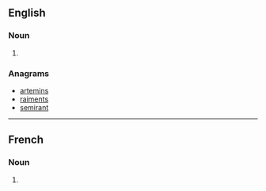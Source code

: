 ==English==

===Noun===
{{head|en|noun plural form}}

# {{plural of|minaret|lang=en}}

===Anagrams===
* [[artemins#English|artemins]]
* [[raiments#English|raiments]]
* [[semirant#English|semirant]]

----

==French==

===Noun===
{{head|fr|noun plural form|g=m}}

# {{plural of|minaret|lang=fr}}